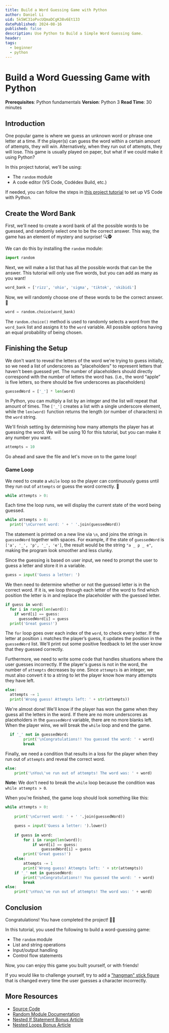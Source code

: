 ```yaml
---
title: Build a Word Guessing Game with Python
author: Daniel Li
uid: 5k5WC31oPvcUQmaDCgK38v6Et133
datePublished: 2024-08-16
published: false
description: Use Python to Build a Simple Word Guessing Game.
header: 
tags:
  - beginner
  - python
---
```


<BannerImage
  link="https://raw.githubusercontent.com/codedex-io/projects/main/projects/build-a-word-guessing-game-with-python/header.png"
  description="Title Image"
  uid={true}
  cl="for-sidebar"
/>

# Build a Word Guessing Game with Python

<AuthorAvatar
  author_name="Daniel Li"
  author_avatar="/images/projects/authors/daniel-li.png"
  username="Tentor"
  uid={true}
/>

<BannerImage
  link="https://raw.githubusercontent.com/codedex-io/projects/main/projects/build-a-word-guessing-game-with-python/header.png"
  description="Banner"
  uid={true}
/>

**Prerequisites**: Python fundamentals
**Version**: Python 3
**Read Time**: 30 minutes

## Introduction

One popular game is where we guess an unknown word or phrase one letter at a time. If the player(s) can guess the word within a certain amount of attempts, they will win. Alternatively, when they run out of attempts, they will lose. This game is usually played on paper, but what if we could make it using Python?

<RoundedImage
  link="https://i.imgur.com/mxd2mJJ.gif"
  description="Word Guesser Final Output" 
/>

In this project tutorial, we'll be using:

- The `random` module
- A code editor (VS Code, Codédex Build, etc.)

If needed, you can follow the steps in [this project tutorial](https://www.codedex.io/projects/set-up-your-local-environment-in-python) to set up VS Code with Python. 

## Create the Word Bank

First, we'll need to create a word bank of all the possible words to be guessed, and randomly select one to be the correct answer. This way, the game has an element of mystery and surprise! 🔍🕵

We can do this by installing the `random` module:
```py
import random
```

Next, we will make a list that has all the possible words that can be the answer. This tutorial will only use five words, but you can add as many as you want!

```py
word_bank = ['rizz', 'ohio', 'sigma', 'tiktok', 'skibidi']
```

Now, we will randomly choose one of these words to be the correct answer. 🎲 

```py
word = random.choice(word_bank)
```

The `random.choice()` method is used to randomly selects a word from the `word_bank` list and assigns it to the `word` variable. All possible options having an equal probability of being chosen.

## Finishing the Setup

We don't want to reveal the letters of the word we're trying to guess initially, so we need a list of underscores as "placeholders" to represent letters that haven't been guessed yet. The number of placeholders should directly correspond with the number of letters the word has. (i.e., the word “apple”  is five letters, so there should be five underscores as placeholders) 

```py
guessedWord = ['_'] * len(word)
```

In Python, you can multiply a list by an integer and the list will repeat that amount of times. The `['_']` creates a list with a single underscore element, while the `len(word)` function returns the length (or number of characters) in the `word` string. 

We'll finish setting by determining how many attempts the player has at guessing the word. We will be using 10 for this tutorial, but you can make it any number you want.

```py
attempts = 10
```

Go ahead and save the file and let's move on to the game loop!

### Game Loop

We need to create a `while` loop so the player can continuously guess until they run out of `attempts` or guess the word correctly. 🔁

```py
while attempts > 0:
```

Each time the loop runs, we will display the current state of the word being guessed. 

```py
while attempts > 0:
  print('\nCurrent word: ' + ' '.join(guessedWord))
```

The statement is printed on a new line via `\n`, and joins the strings in `guessedWord` together with spaces. For example, if the state of `guessedWord` is `['a', '_', 'p', '_', 'e']`, the result would be the string `"a _ p _ e"`, making the program look smoother and less clunky.

Since the guessing is based on user input, we need to prompt the user to guess a letter and store it in a variable.

```py
guess = input('Guess a letter: ')
```

We then need to determine whether or not the guessed letter is in the correct word. If it is, we loop through each letter of the word to find which position the letter is in and replace the placeholder with the guessed letter.

```py
if guess in word:
  for i in range(len(word)):
    if word[i] == guess:
      guessedWord[i] = guess
  print('Great guess!')
```

The `for` loop goes over each index of the `word`, to check every letter. If the letter at position `i` matches the player’s guess, it updates the position in the `guessedWord` list. We'll print out some positive feedback to let the user know that they guessed correctly.

Furthermore, we need to write some code that handles situations where the user guesses incorrectly. If the player's guess is not in the word, the number of `attempts` decreases by one. Since `attempts` is an integer, we must also convert it to a string to let the player know how many attempts they have left.

```py
else:
  attempts -= 1
  print('Wrong guess! Attempts left: ' + str(attempts))
```

We're almost done! We'll know if the player has won the game when they guess all the letters in the word. If there are no more underscores as placeholders in the `guessedWord` variable, there are no more blanks left. When the player wins, we will break the `while` loop and end the game.

```py
  if '_' not in guessedWord:
        print('\nCongratulations!! You guessed the word: ' + word)
        break
```

Finally, we need a condition that results in a loss for the player when they run out of `attempts` and reveal the correct word.

```py
else:
    print('\nYou\'ve run out of attempts! The word was: ' + word)
```

**Note:** We don't need to break the `while` loop because the condition was `while attempts > 0`.

When you're finished, the game loop should look something like this: 

```py
while attempts > 0:
   
    print('\nCurrent word: ' + ' '.join(guessedWord))

    guess = input('Guess a letter: ').lower()
   
    if guess in word:
        for i in range(len(word)):
            if word[i] == guess:
                guessedWord[i] = guess
        print('Great guess!')
    else:
        attempts -= 1
        print('Wrong guess! Attempts left: ' + str(attempts))
    if '_' not in guessedWord:
        print('\nCongratulations!! You guessed the word: ' + word)
        break
else:
    print('\nYou\'ve run out of attempts! The word was: ' + word)
```

## Conclusion

Congratulations! You have completed the project! 🎉🎊

In this tutorial, you used the following to build a word-guessing game:

- The `random` module
- List and string operations
- Input/output handling
- Control flow statements

Now, you can enjoy this game you built yourself, or with friends!

If you would like to challenge yourself, try to add a ["hangman" stick figure](https://en.wikipedia.org/wiki/Hangman_(game)) that is changed every time the user guesses a character incorrectly.

## More Resources

- [Source Code](https://github.com/codedex-io/projects/blob/main/projects/build-a-word-guessing-game-with-python/game.py)
- [Random Module Documentation](https://docs.python.org/3/library/random.html)
- [Nested If Statement Bonus Article](https://www.codedex.io/python/bonus/nested-control-statements)
- [Nested Loops Bonus Article](https://www.codedex.io/python/bonus/nested-loops)
